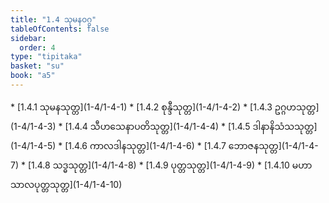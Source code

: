 ```yaml
---
title: "1.4 သုမနဝဂ္ဂ"
tableOfContents: false
sidebar:
  order: 4
type: "tipitaka"
basket: "su"
book: "a5"
---
```



<DynamicBreadcrumb />



<TableOfContents book="a5" section="1.4">
* [1.4.1 သုမနသုတ္တ](1-4/1-4-1)
* [1.4.2 စုန္ဒီသုတ္တ](1-4/1-4-2)
* [1.4.3 ဥဂ္ဂဟသုတ္တ](1-4/1-4-3)
* [1.4.4 သီဟသေနာပတိသုတ္တ](1-4/1-4-4)
* [1.4.5 ဒါနာနိသံသသုတ္တ](1-4/1-4-5)
* [1.4.6 ကာလဒါနသုတ္တ](1-4/1-4-6)
* [1.4.7 ဘောဇနသုတ္တ](1-4/1-4-7)
* [1.4.8 သဒ္ဓသုတ္တ](1-4/1-4-8)
* [1.4.9 ပုတ္တသုတ္တ](1-4/1-4-9)
* [1.4.10 မဟာသာလပုတ္တသုတ္တ](1-4/1-4-10)
</TableOfContents>
